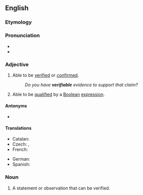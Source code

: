 {{ahlso|vérifiable}}

==English==

===Etymology===
{{PIE root|en|weh₁|dʰeh₁}}
{{suffix|en|verify|able}}

===Pronunciation===
* {{IPA|en|/vɛɹ.ɪˈfaɪ.ə.bəl/|/ˈvɛɹ.ɪ.faɪ.ə.bəl/}}
* {{audio|en|en-us-verifiable.ogg|Audio (US)}}

===Adjective===
{{en-adj}}

# Able to be [[verified]] or [[confirmed]].
#: ''Do you have '''verifiable''' evidence to support that claim?''
# Able to be [[qualified]] by a [[Boolean]] [[expression]].

====Antonyms====
* {{l|en|falsifiable}}

====Translations====
{{trans-top|able to be verified or confirmed}}
* Catalan: {{t|ca|verificable}}
* Czech: {{t+|cs|ověřitelný|m}}, {{t|cs|verifikovatelný|m}}
* French: {{t+|fr|vérifiable}}
{{trans-mid}}
* German: {{t|de|verifizierbar}}
* Spanish: {{t|es|verificable}}
{{trans-bottom}}

===Noun===
{{en-noun}}

# {{lb|en|logic}} A statement or observation that can be verified.